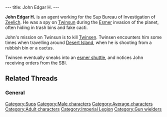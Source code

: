 ---
title: John Edgar H.
---

{{Character|
Name=John Edgar H.|
Image=SBI.jpg|
Race=[[Sup]]|
Gender=Male|
Size=Medium|
Age=Adult}}

'''John Edgar H.''' is an agent working for the Sup Bureau of Investigation of [[Zeelich]]. He was a spy on [[Twinsun]] during the [[Esmer]] invasion of the planet, often hiding in trash bins and fake cacti.

John's mission on Twinsun is to kill [[Twinsen]]. Twinsen encounters him some times when travelling around [[Desert Island]], when he is shooting from a rubbish bin or a cactus.

Twinsen eventually sneaks into an [[esmer shuttle]], and notices John receiving orders from the SBI.

==Related Threads==
===General===
{{thread|id=7614|title=John Edgar H. ?}}

[[Category:Sups]]
[[Category:Male characters]]
[[Category:Average characters]]
[[Category:Adult characters]]
[[Category:Imperial Legion]]
[[Category:Gun wielders]]